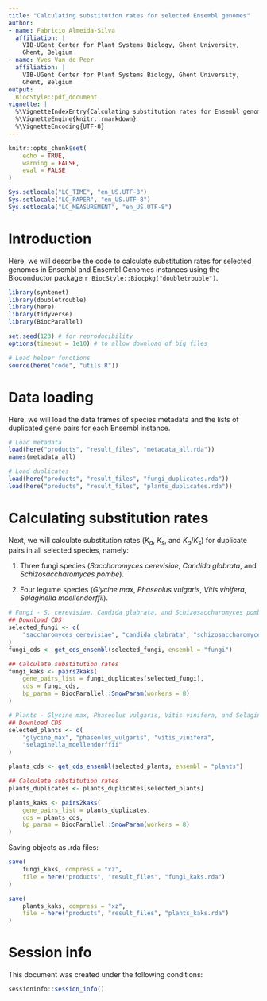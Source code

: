 ```yaml
---
title: "Calculating substitution rates for selected Ensembl genomes"
author:
- name: Fabricio Almeida-Silva
  affiliation: |
    VIB-UGent Center for Plant Systems Biology, Ghent University, 
    Ghent, Belgium
- name: Yves Van de Peer
  affiliation: |
    VIB-UGent Center for Plant Systems Biology, Ghent University, 
    Ghent, Belgium
output:
  BiocStyle::pdf_document
vignette: |
  %\VignetteIndexEntry{Calculating substitution rates for Ensembl genomes}
  %\VignetteEngine{knitr::rmarkdown}
  %\VignetteEncoding{UTF-8}
---
```


```r
knitr::opts_chunk$set(
    echo = TRUE,
    warning = FALSE, 
    eval = FALSE
)

Sys.setlocale("LC_TIME", "en_US.UTF-8")
Sys.setlocale("LC_PAPER", "en_US.UTF-8")
Sys.setlocale("LC_MEASUREMENT", "en_US.UTF-8")
```

# Introduction

Here, we will describe the code to calculate substitution rates for selected
genomes in Ensembl and Ensembl Genomes instances using the Bioconductor package 
`r BiocStyle::Biocpkg("doubletrouble")`. 

```r
library(syntenet)
library(doubletrouble)
library(here)
library(tidyverse)
library(BiocParallel)

set.seed(123) # for reproducibility
options(timeout = 1e10) # to allow download of big files

# Load helper functions
source(here("code", "utils.R"))
```

# Data loading

Here, we will load the data frames of species metadata and the lists of
duplicated gene pairs for each Ensembl instance.

```r
# Load metadata
load(here("products", "result_files", "metadata_all.rda"))
names(metadata_all)

# Load duplicates
load(here("products", "result_files", "fungi_duplicates.rda"))
load(here("products", "result_files", "plants_duplicates.rda"))
```

# Calculating substitution rates

Next, we will calculate substitution rates ($K_a$, $K_s$, and $K_a/K_s$) for
duplicate pairs in all selected species, namely:

1. Three fungi species (*Saccharomyces cerevisiae*, *Candida glabrata*,
and *Schizosaccharomyces pombe*).

2. Four legume species (*Glycine max*, *Phaseolus vulgaris*, *Vitis vinifera*,
*Selaginella moellendorffii*).

```r
# Fungi - S. cerevisiae, Candida glabrata, and Schizosaccharomyces pombe
## Download CDS
selected_fungi <- c(
    "saccharomyces_cerevisiae", "candida_glabrata", "schizosaccharomyces_pombe"
)
fungi_cds <- get_cds_ensembl(selected_fungi, ensembl = "fungi")

## Calculate substitution rates
fungi_kaks <- pairs2kaks(
    gene_pairs_list = fungi_duplicates[selected_fungi],
    cds = fungi_cds,
    bp_param = BiocParallel::SnowParam(workers = 8)
)

# Plants - Glycine max, Phaseolus vulgaris, Vitis vinifera, and Selaginella moellendorffii
## Download CDS
selected_plants <- c(
    "glycine_max", "phaseolus_vulgaris", "vitis_vinifera", 
    "selaginella_moellendorffii"
)

plants_cds <- get_cds_ensembl(selected_plants, ensembl = "plants")

## Calculate substitution rates
plants_duplicates <- plants_duplicates[selected_plants]

plants_kaks <- pairs2kaks(
    gene_pairs_list = plants_duplicates,
    cds = plants_cds,
    bp_param = BiocParallel::SnowParam(workers = 8)
)
```

Saving objects as .rda files:

```r
save(
    fungi_kaks, compress = "xz",
    file = here("products", "result_files", "fungi_kaks.rda")
)

save(
    plants_kaks, compress = "xz",
    file = here("products", "result_files", "plants_kaks.rda")
)
```


# Session info {.unnumbered}

This document was created under the following conditions:

```r
sessioninfo::session_info()
```

